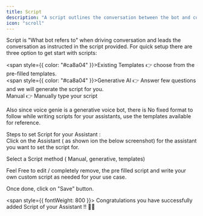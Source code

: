 ```yaml
---
title: Script
description: "A script outlines the conversation between the bot and customers, guiding the bot's responses and interactions throughout the call to make sure the conversation flows as required."
icon: "scroll"
---
```


Script is "What bot refers to" when driving conversation and leads
the conversation as instructed in the script provided.
For quick setup there are three option to get start with scripts:

<span style={{ color: "#ca8a04" }}>Existing</span> Templates 👉 choose from the pre-filled
templates. <br />
<span style={{ color: "#ca8a04" }}>Generative</span> AI 👉 Answer few questions and
we will generate the script for you. <br /> Manual 👉 Manually type your script

<Note>
  Also since voice genie is a generative voice bot, there is No fixed format to
  follow while writing scripts for your assistants, use the templates available
  for reference.
</Note>

Steps to set Script for your Assistant : <br/> Click on the Assistant ( as shown ion the below screenshot) for the assistant you want to set the script for.

Select a Script method ( Manual, generative, templates)

Feel Free to edit / completely remove, the pre filled script and write your own custom script as needed for your use case.

Once done, click on "Save" button.

<span style={{ fontWeight: 800 }}>
  Congratulations you have successfully added Script of your Assistant !! 👏👏
</span>
